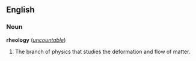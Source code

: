 ==English==
===Noun===
'''rheology''' (''[[uncountable]]'')

#The branch of physics that studies the deformation and flow of matter.